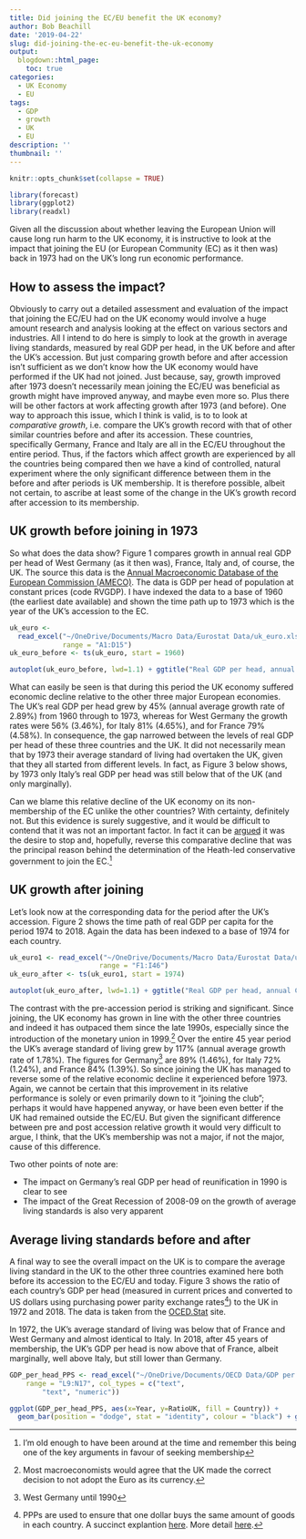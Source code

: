 ```yaml
---
title: Did joining the EC/EU benefit the UK economy?
author: Bob Beachill
date: '2019-04-22'
slug: did-joining-the-ec-eu-benefit-the-uk-economy
output:
  blogdown::html_page:
    toc: true
categories:
  - UK Economy
  - EU
tags:
  - GDP
  - growth
  - UK
  - EU
description: ''
thumbnail: ''
---
```


```r
knitr::opts_chunk$set(collapse = TRUE)
```

```r
library(forecast)
library(ggplot2)
library(readxl)
```

Given all the discussion about whether leaving the European Union will cause long run harm to the UK economy, it is instructive to look at the impact that joining the EU (or European Community (EC) as it then was) back in 1973 had on the UK’s long run economic performance.

## How to assess the impact?
Obviously to carry out a detailed assessment and evaluation of the impact that joining the EC/EU had on the UK economy would involve a huge amount research and analysis looking at the effect on various sectors and industries. All I intend to do here is simply to look at the growth in average living standards, measured by real GDP per head, in the UK before and after the UK’s accession. But just comparing growth before and after accession isn’t sufficient as we don’t know how the UK economy would have performed if the UK had not joined. Just because, say, growth improved after 1973 doesn’t necessarily mean joining the EC/EU was beneficial as growth might have improved anyway, and maybe even more so. Plus there will be other factors at work affecting growth after 1973 (and before). One way to approach this issue, which I think is valid, is to to look at *comparative growth*, i.e. compare the UK’s growth record with that of other similar countries before and after its accession. These countries, specifically Germany, France and Italy are all in the EC/EU throughout the entire period. Thus, if the factors which affect growth are experienced by all the countries being compared then we have a kind of controlled, natural experiment where the only significant difference between them in the before and after periods is UK membership. It is therefore possible, albeit not certain, to ascribe at least some of the change in the UK’s growth record after accession to its membership.

## UK growth before joining in 1973
So what does the data show? Figure 1 compares growth in annual real GDP per head of West Germany (as it then was), France, Italy and, of course, the UK. The source this data is the [Annual Macroeconomic Database of the European Commission (AMECO)](http://ec.europa.eu/economy_finance/ameco/user/serie/SelectSerie.cfm){target=“_blank”}. The data is GDP per head of population at constant prices (code RVGDP). I have indexed the data to a base of 1960 (the earliest date available) and shown the time path up to 1973 which is the year of the UK’s accession to the EC.

```r
uk_euro <-
  read_excel("~/OneDrive/Documents/Macro Data/Eurostat Data/uk_euro.xlsx",
             range = "A1:D15")
uk_euro_before <- ts(uk_euro, start = 1960)
```


```r
autoplot(uk_euro_before, lwd=1.1) + ggtitle("Real GDP per head, annual CVM, 1960-1973\n(1960=100)") + ylab("Index") + xlab("") + theme(legend.position = "bottom") + guides(colour=guide_legend(title=NULL)) + theme(plot.title=element_text(size=12, family="Verdana", face="bold", colour="#2A62C0")) + annotate("label", x = 1963, y = 160, label = "Source: AMECO, Code RVGDP")
```

What can easily be seen is that during this period the UK economy suffered economic decline relative to the other three major European economies. The UK’s real GDP per head grew by 45% (annual average growth rate of 2.89%) from 1960 through to 1973, whereas for West Germany the growth rates were 56% (3.46%), for Italy 81% (4.65%), and for France 79% (4.58%). In consequence, the gap narrowed between the levels of real GDP per head of these three countries and the UK. It did not necessarily mean that by 1973 their average standard of living had overtaken the UK, given that they all started from different levels. In fact, as Figure 3 below shows, by 1973 only Italy’s real GDP per head was still below that of the UK (and only marginally).

Can we blame this relative decline of the UK economy on its non-membership of the EC unlike the other countries? With certainty, definitely not. But this evidence is surely suggestive, and it would be difficult to contend that it was not an important factor. In fact it can be [argued](https://voxeu.org/article/britain-s-eu-membership-new-insight-economic-history){target=“_blank”} it was the desire to stop and, hopefully, reverse this comparative decline that was the principal reason behind the determination of the Heath-led conservative government to join the EC.^[I’m old enough to have been around at the time and remember this being one of the key arguments in favour of seeking membership]

## UK growth after joining
Let’s look now at the corresponding data for the period after the UK’s accession. Figure 2 shows the time path of real GDP per capita for the period 1974 to 2018. Again the data has been indexed to a base of 1974 for each country.

```r
uk_euro1 <- read_excel("~/OneDrive/Documents/Macro Data/Eurostat Data/uk_euro.xlsx", 
                      range = "F1:I46")
uk_euro_after <- ts(uk_euro1, start = 1974)
```

```r
autoplot(uk_euro_after, lwd=1.1) + ggtitle("Real GDP per head, annual CVM, 1974-2018\n(1974=100)") + ylab("Index") + xlab("") + theme(legend.position = "bottom") + guides(colour=guide_legend(title=NULL)) + theme(plot.title=element_text(size=12, family="Verdana", face="bold", colour="#2A62C0")) + annotate("label", x = 1985, y = 200, label = "Source: AMECO, Code RVGDP")+ geom_vline(xintercept=1999, colour = "blue") + annotate("label", x = 1999, y = 110, label = "Euro")
```

The contrast with the pre-accession period is striking and significant. Since joining, the UK economy has grown in line with the other three countries and indeed it has outpaced them since the late 1990s, especially since the introduction of the monetary union in 1999.^[Most macroeconomists would agree that the UK made the correct decision to not adopt the Euro as its currency.] Over the entire 45 year period the UK’s average standard of living grew by 117% (annual average growth rate of 1.78%). The figures for Germany^[West Germany until 1990] are 89% (1.46%), for Italy 72% (1.24%), and France 84% (1.39%). So since joining the UK has managed to reverse some of the relative economic decline it experienced before 1973. Again, we cannot be certain that this improvement in its relative performance is solely or even primarily down to it “joining the club”; perhaps it would have happened anyway, or have been even better if the UK had remained outside the EC/EU. But given the significant difference between pre and post accession relative growth it would very difficult to argue, I think, that the UK’s membership was not a major, if not the major, cause of this difference.

Two other points of note are:

* The impact on Germany’s real GDP per head of reunification in 1990 is clear to see
* The impact of the Great Recession of 2008-09 on the growth of average living standards is also very apparent

## Average living standards before and after
A final way to see the overall impact on the UK is to compare the average living standard in the UK to the other three countries examined here both before its accession to the EC/EU and today. Figure 3 shows the ratio of each country’s GDP per head (measured in current prices and converted to US dollars using purchasing power parity exchange rates^[PPPs are used to ensure that one dollar buys the same amount of goods in each country. A succinct explantion [here](https://www.economicsonline.co.uk/Global_economics/Purchasing_power_parity.html){target=“_blank”}. More detail [here](https://en.wikipedia.org/wiki/Purchasing_power_parity){target=“_blank”}.]) to the UK in 1972 and 2018. The data is taken from the [OCED.Stat](https://stats.oecd.org){target=“_blank”} site.

In 1972, the UK’s average standard of living was below that of France and West Germany and almost identical to Italy. In 2018, after 45 years of membership, the UK’s GDP per head is now above that of France, albeit marginally, well above Italy, but still lower than Germany.

```r
GDP_per_head_PPS <- read_excel("~/OneDrive/Documents/OECD Data/GDP per head PPS.xlsx", 
    range = "L9:N17", col_types = c("text", 
        "text", "numeric"))
```

```r
ggplot(GDP_per_head_PPS, aes(x=Year, y=RatioUK, fill = Country)) +
  geom_bar(position = "dodge", stat = "identity", colour = "black") + ggtitle("Ratio to UK GDP per head, 1972 & 2018\n(US dollars, current prices, PPPs)") + ylab("Ratio") + xlab("") + guides(colour=guide_legend(title=NULL)) + theme(plot.title=element_text(size=12, family="Verdana", face="bold", colour="#2A62C0")) + scale_y_continuous(limits = c(0,1.4))

```

